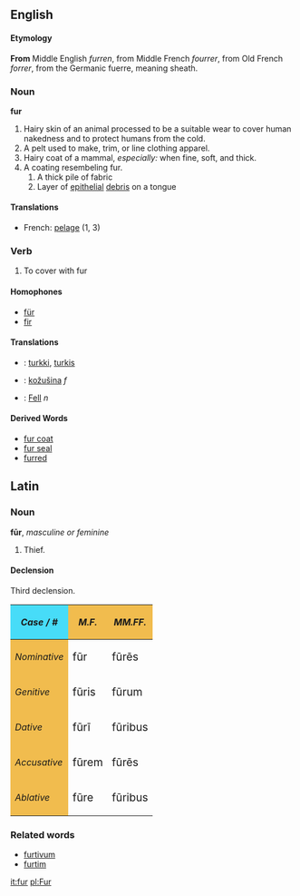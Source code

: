 ==English==

====Etymology====
'''From''' Middle English ''furren'', from Middle French ''fourrer'', from Old French ''forrer'', from the Germanic fuerre, meaning sheath.

=== Noun ===
'''fur'''
# Hairy skin of an animal processed to be a suitable wear to cover human nakedness and to protect humans from the cold.
# A pelt used to make, trim, or line clothing apparel.
# Hairy coat of a mammal, ''especially:'' when fine, soft, and thick.
# A coating resembeling fur.
## A thick pile of fabric
## Layer of [[epithelial]] [[debris]] on a tongue
====Translations====
*French: [[pelage]] (1, 3)

===Verb===
# To cover with fur

====Homophones====
*[[für]]
*[[fir]]

==== Translations ====
*{{fi}}: [[turkki]], [[turkis]]
*{{sk}}: [[kožušina#Slovak|kožušina]] ''f''
*{{de}}: [[Fell#German|Fell]] ''n''

==== Derived Words ====
*[[fur coat]]
*[[fur seal]]
*[[furred]]

==Latin==
===Noun===
'''f&#363;r''', ''masculine or feminine''
# Thief.

====Declension====
Third declension.

{| cellpadding="5" border="2"
!style="background:#47DCF8"| ''Case / #''
!style="background:#F1BC4E"| ''M.F.''
!style="background:#F1BC4E"| ''MM.FF.''
|-
!style="background:#F1BC4E"| ''Nominative''
| <big>f&#363;r
| <big>f&#363;r&#275;s
|-
!style="background:#F1BC4E"| ''Genitive''
| <big>f&#363;ris
| <big>f&#363;rum
|-
!style="background:#F1BC4E"| ''Dative''
| <big>f&#363;r&#299;
| <big>f&#363;ribus
|-
!style="background:#F1BC4E"| ''Accusative''
| <big>f&#363;rem
| <big>f&#363;r&#275;s
|-
!style="background:#F1BC4E"| ''Ablative''
| <big>f&#363;re
| <big>f&#363;ribus
|}

===Related words===
* [[furtivum]]
* [[furtim]]

[[it:fur]]
[[pl:Fur]]